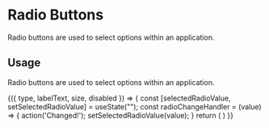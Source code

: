 
<Meta title="Components/Radios" component={Radio} />

# Radio Buttons

Radio buttons are used to select options within an application.

## Usage

Radio buttons are used to select options within an application.

<Preview withToolbar>
  <Story 
    name="Radios"
    argTypes={{
      type: {
        options: Object.values(RADIO_BUTTON_TYPES),
        control: { type: 'radio' },
      },
      disabled: {
        control: { type: 'boolean' },
      },
      labelText: {
        control: { type: 'text' },
      },
      size: {
        control: { type: 'number' },
        defaultValue: 24,
      },
      value: {
        control: { disable: true }
      },
    }}
    args={{
      type: RADIO_BUTTON_TYPES.PRIMARY,
      labelText: "This is a radio button",
      size: 24,
      disabled: false,
    }}>
    {({ type, labelText, size, disabled }) => {
      const [selectedRadioValue, setSelectedRadioValue] = useState("");
      const radioChangeHandler = (value) => {
        action('Changed!');
        setSelectedRadioValue(value);
      }
      return  (
        <RadioGroup
          onClickRadioButton={radioChangeHandler}
          selectedValue={selectedRadioValue}>
          <Radio style={{ margin: "16px" }} type={type} value="0" labelText={labelText} size={`${size}px`} disabled={disabled}/>
          <Radio style={{ margin: "16px" }} type={type} value="1" labelText={labelText} size={`${size}px`} disabled={disabled}/>
        </RadioGroup>
      )
    }}
  </Story>
</Preview>

